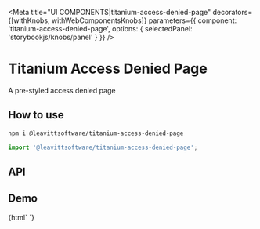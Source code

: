 

<Meta
  title="UI COMPONENTS|titanium-access-denied-page"
  decorators={[withKnobs, withWebComponentsKnobs]}
  parameters={{ component: 'titanium-access-denied-page', options: { selectedPanel: 'storybookjs/knobs/panel' } }}
/>

# Titanium Access Denied Page

A pre-styled access denied page

## How to use

```bash
npm i @leavittsoftware/titanium-access-denied-page
```

```js
import '@leavittsoftware/titanium-access-denied-page';
```

## API

<Props of="titanium-access-denied-page" />

## Demo

<Preview withToolbar>
  <Story name="Docs">{html` <titanium-access-denied-page></titanium-access-denied-page> `}</Story>
</Preview>
